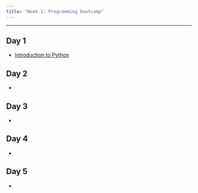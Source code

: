 ```yaml
---
title: "Week 1: Programming bootcamp"
---
```


---

## Day 1

* [Introduction to Python](https://github.com/jlgrons/CELEHS-DSinA/blob/main/Week_1_Materials/python_intro.ipynb)

## Day 2

* 

## Day 3

* 

## Day 4

* 

## Day 5

* 